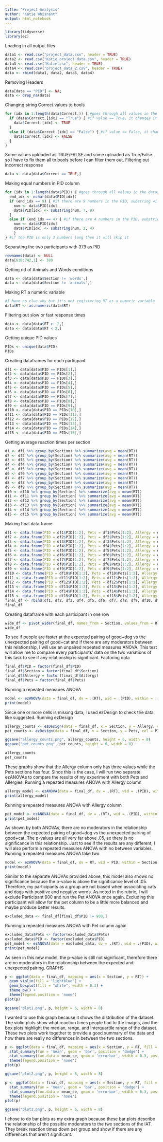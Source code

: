 ---
title: "Project Analysis"
author: "Katie Whisnant"
output: html_notebook
---

```{r Loading in libraries}
library(tidyverse)
library(ez)
```
Loading in all output files
```{r Loading in all output files}
data1 <- read.csv("project_data.csv", header = TRUE)
data2 <- read.csv("Katie_project_data.csv", header = TRUE)
data3 <- read.csv("Katie.csv", header = TRUE)
data4 <- read.csv("project_data_2.csv", header = TRUE)
data <- rbind(data1, data2, data3, data4)
```
Removing Headers
```{r Removing headers}
data[data == "PID"] <- NA;
data <- drop_na(data)
```
Changing string Correct values to bools
```{r Changing string Correct values to bools}
for (idx in 1:length(data$Correct.)) { #goes through all values in the dataset
  if (data$Correct.[idx] == "True") { #if value == True, it changes it to TRUE
    data$Correct.[idx] <- TRUE
  }
  else if (data$Correct.[idx] == "False") { #if value == False, it changes it to FALSE
    data$Correct.[idx] <- FALSE
  }
}
```
Some values uploaded as TRUE/FALSE and some uploaded as True/False so I have to fix them all to bools before I can filter them out.
Filtering out incorrect response
```{r Filtering out incorrect responses}
data <- data[data$Correct == TRUE,]
```
Making equal numbers in PID column
```{r Making equal numbers in PID column}
for (idx in 1:length(data$PID)) { #goes through all values in the dataset
  end_idx <- nchar(data$PID[idx])
  if (end_idx == 9) { #if there are 9 numbers in the PID, substring will take only the last 3 values
    num <- data$PID[idx]
    data$PID[idx] <- substring(num, 7, 9)
  }
  else if (end_idx == 4) { #if there are 4 numbers in the PID, substring will take only the last 3 values
    num <- data$PID[idx]
    data$PID[idx] <- substring(num, 2, 4)
    }
} #if the PID is only 3 numbers long then it will skip it
```
Separating the two participants with 379 as PID
```{r Separating the two participants with 379 as PID}
rownames(data) <- NULL
data[618:742,1] <- 380
```
Getting rid of Animals and Words conditions
```{r Getting rid of Animals and Words conditions}
data <- data[data$Section != 'words',]
data <- data[data$Section != 'animals',]
```
Making RT a numeric variable
```{r Making RT a numeric variable}
#I have no clue why but it's not registering RT as a numeric variable
data$RT <- as.numeric(data$RT)
```
Filtering out slow or fast response times
```{r Filtering out slow or fast response times}
data <- data[data$RT > .2,]
data <- data[data$RT < 2,]
```
Getting unique PID values
```{r Getting unique PID values}
PIDs <- unique(data$PID)
PIDs
```
Creating dataframes for each particpant
```{r Creating dataframes for each particpant}
df1 <- data[data$PID == PIDs[1],]
df2 <- data[data$PID == PIDs[2],]
df3 <- data[data$PID == PIDs[3],]
df4 <- data[data$PID == PIDs[4],]
df5 <- data[data$PID == PIDs[5],]
df6 <- data[data$PID == PIDs[6],]
df7 <- data[data$PID == PIDs[7],]
df8 <- data[data$PID == PIDs[8],]
df9 <- data[data$PID == PIDs[9],]
df10 <- data[data$PID == PIDs[10],]
df11 <- data[data$PID == PIDs[11],]
df12 <- data[data$PID == PIDs[12],]
df13 <- data[data$PID == PIDs[13],]
df14 <- data[data$PID == PIDs[14],]
df15 <- data[data$PID == PIDs[15],]
```
Getting average reaction times per section
```{r Getting average reaction times per section}
d1 <- df1 %>% group_by(Section) %>% summarize(avg = mean(RT))
d2 <- df2 %>% group_by(Section) %>% summarize(avg = mean(RT))
d3 <- df3 %>% group_by(Section) %>% summarize(avg = mean(RT))
d4 <- df4 %>% group_by(Section) %>% summarize(avg = mean(RT))
d5 <- df5 %>% group_by(Section) %>% summarize(avg = mean(RT))
d6 <- df6 %>% group_by(Section) %>% summarize(avg = mean(RT))
d7 <- df7 %>% group_by(Section) %>% summarize(avg = mean(RT))
d8 <- df8 %>% group_by(Section) %>% summarize(avg = mean(RT))
d9 <- df9 %>% group_by(Section) %>% summarize(avg = mean(RT))
d10 <- df10 %>% group_by(Section) %>% summarize(avg = mean(RT))
d11 <- df11 %>% group_by(Section) %>% summarize(avg = mean(RT))
d12 <- df12 %>% group_by(Section) %>% summarize(avg = mean(RT))
d13 <- df13 %>% group_by(Section) %>% summarize(avg = mean(RT))
d14 <- df14 %>% group_by(Section) %>% summarize(avg = mean(RT))
d15 <- df15 %>% group_by(Section) %>% summarize(avg = mean(RT))
```
Making final data frame
```{r Making final data frame}
df1 <- data.frame(PID = df1$PID[1:2], Pets = df1$Pets[1:2], Allergy = df1$Allergy[1:2], Section = d1$Section, RT = d1$avg)
df2 <- data.frame(PID = df2$PID[1:2], Pets = df2$Pets[1:2], Allergy = df2$Allergy[1:2], Section = d2$Section, RT = d2$avg)
df3 <- data.frame(PID = df3$PID[1:2], Pets = df3$Pets[1:2], Allergy = df3$Allergy[1:2], Section = d3$Section, RT = d3$avg)
df4 <- data.frame(PID = df4$PID[1:2], Pets = df4$Pets[1:2], Allergy = df4$Allergy[1:2], Section = d4$Section, RT = d4$avg)
df5 <- data.frame(PID = df5$PID[1:2], Pets = df5$Pets[1:2], Allergy = df5$Allergy[1:2], Section = d5$Section, RT = d5$avg)
df6 <- data.frame(PID = df6$PID[1:2], Pets = df6$Pets[1:2], Allergy = df6$Allergy[1:2], Section = d6$Section, RT = d6$avg)
df7 <- data.frame(PID = df7$PID[1:2], Pets = df7$Pets[1:2], Allergy = df7$Allergy[1:2], Section = d7$Section, RT = d7$avg)
df8 <- data.frame(PID = df8$PID[1:2], Pets = df8$Pets[1:2], Allergy = df8$Allergy[1:2], Section = d8$Section, RT = d8$avg)
df9 <- data.frame(PID = df9$PID[1:2], Pets = df9$Pets[1:2], Allergy = df9$Allergy[1:2], Section = d9$Section, RT = d9$avg)
df10 <- data.frame(PID = df10$PID[1:2], Pets = df10$Pets[1:2], Allergy = df10$Allergy[1:2], Section = d10$Section, RT = d10$avg)
df11 <- data.frame(PID = df11$PID[1:2], Pets = df11$Pets[1:2], Allergy = df11$Allergy[1:2], Section = d11$Section, RT = d11$avg)
df12 <- data.frame(PID = df12$PID[1:2], Pets = df12$Pets[1:2], Allergy = df12$Allergy[1:2], Section = d12$Section, RT = d12$avg)
df13 <- data.frame(PID = df13$PID[1:2], Pets = df13$Pets[1:2], Allergy = df13$Allergy[1:2], Section = d13$Section, RT = d13$avg)
df14 <- data.frame(PID = df14$PID[1:2], Pets = df14$Pets[1:2], Allergy = df14$Allergy[1:2], Section = d14$Section, RT = d14$avg)
df15 <- data.frame(PID = df15$PID[1:2], Pets = df15$Pets[1:2], Allergy = df15$Allergy[1:2], Section = d15$Section, RT = d15$avg)
final_df <- rbind(df1, df2, df3, df4, df5, df6, df7, df8, df9, df10, df11, df12, df13, df14, df15)
final_df
```
Creating dataframe with each participant in one row
```{r Creating dataframe with each participant in one row}
wide_df <- pivot_wider(final_df, names_from = Section, values_from = RT)
wide_df
```
To see if people are faster at the expected pairing of good+dog vs the unexpected pairing of good+cat and if there are any moderators between this relationship, I will use an unpaired repeated measures ANOVA. This test will allow me to compare every participants' data on the two variations of this task to see if any relationship is significant.
Factoring data
```{r Factoring data}
final_df$PID = factor(final_df$PID)
final_df$Section = factor(final_df$Section)
final_df$Allergy = factor(final_df$Allergy)
final_df$Pets = factor(final_df$Pets)
```
Running a repeated measures ANOVA
```{r Running a repeated measures ANOVA}
model <- ezANOVA(data = final_df, dv = .(RT), wid = .(PID), within = .(Section), between = .(Allergy, Pets))
print(model)
```
Since one or more cells is missing data, I used ezDesign to check the data like suggested.
Running ezDesign
```{r Running ezDesign}
allergy_counts <- ezDesign(data = final_df, x = Section, y = Allergy, col = PID)
pet_counts <- ezDesign(data = final_df, x = Section, y = Pets, col = PID)

ggsave("allergy_counts.png", allergy_counts, height = 6, width = 8)
ggsave("pet_counts.png", pet_counts, height = 6, width = 8)

allergy_counts
pet_counts
```

These graphs show that the Allergy column only has three values while the Pets sections has four. Since this is the case, I will run two separate ezANOVAs to compare the results of my experiment with both Pets and Allergies.
Running a repeated measures ANOVA with Allergy column
```{r Running a repeated measures ANOVA with Allergy column}
allergy_model <- ezANOVA(data = final_df, dv = .(RT), wid = .(PID), within = .(Section), between = .(Allergy))
print(allergy_model)
```
Running a repeated measures ANOVA with Allergy column
```{r Running a repeated measures ANOVA with Pet column}
pet_model <- ezANOVA(data = final_df, dv = .(RT), wid = .(PID), within = .(Section), between = .(Pets))
print(pet_model)
```
As shown by both ANOVAs, there are no moderators in the relationship between the expected pairing of good+dog vs the unexpected pairing of good+cat. The p-values are all very far above .05, so there is no significance in this relationship. Just to see if the results are any different, I will also perform a repeated measures ANOVA with no between variables.
Running a repeated measures ANOVA take two
```{r Running a repeated measures ANOVA take two}
model <- ezANOVA(data = final_df, dv = RT, wid = PID, within = Section)
print(model)
```
Similar to the separate ANOVAs provided above, this model also shows no significance because the p-value is above the significance level of .05. Therefore, my participants as a group are not biased when associating cats and dogs with positive and negative words.
As noted in the rubric, I will exclude Participant 900 and run the Pet ANOVA once again. Excluding this participant will allow for the pet column to be a little more balanced and maybe produce better results.
```{r Excluding Participant 900}
excluded_data <- final_df[final_df$PID != 900,]
```
Running a repeated measures ANOVA with Pet column again
```{r Running a repeated measures ANOVA with Pet column again}
excluded_data$Pets <- factor(excluded_data$Pets)
excluded_data$PID <- factor(excluded_data$PID)
pet_model <- ezANOVA(data = excluded_data, dv = .(RT), wid = .(PID), within = .(Section), between = .(Pets))
print(pet_model)
```
As seen in this new model, the p-value is still not significant, therefore there are no moderators in the relationship between the expected and unexpected pairing.
GRAPHS
```{r}
p <- ggplot(data = final_df, mapping = aes(x = Section, y = RT)) + 
  geom_violin(fill = "lightblue") +
  geom_boxplot(fill = "white", width = 0.3) +
  theme_bw() + 
  theme(legend.position = 'none')
plot(p)

ggsave("plot1.png", p, height = 5, width = 8)
```
I wanted to use this graph because it shows the distribution of the dataset. The violin plots show what reaction times people had to the images, and the box plots highlight the median, range, and interquartile range of the dataset. These two plots work together to provide a good summary of the data and how there are really no differences in between the two sections.
```{r}
p <- ggplot(data = final_df, mapping = aes(x = Section, y = RT, fill = Allergy)) + 
  stat_summary(fun = 'mean', geom = 'bar', position = "dodge") + 
  stat_summary(fun.data = mean_se, geom = 'errorbar', width = 0.3, position = position_dodge(width = 0.86))
  theme(legend.position = 'none')
plot(p)

ggsave("plot2.png", p, height = 5, width = 8)
```
```{r}
p <- ggplot(data = final_df, mapping = aes(x = Section, y = RT, fill = Pets)) + 
  stat_summary(fun = 'mean', geom = 'bar', position = "dodge") + 
  stat_summary(fun.data = mean_se, geom = 'errorbar', width = 0.3, position = position_dodge(width = 0.86))
  theme(legend.position = 'none')
plot(p)

ggsave("plot3.png", p, height = 5, width = 8)
```
I chose to do bar plots as my extra graph because these bar plots describe the relationship of the possible moderators to the two sections of the IAT. They break reaction times down per group and show if there are any differences that aren't significant.